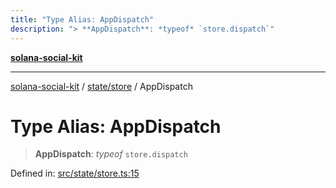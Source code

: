 ```yaml
---
title: "Type Alias: AppDispatch"
description: "> **AppDispatch**: *typeof* `store.dispatch`"
---
```


[**solana-social-kit**](../../../README.mdx)

***

[solana-social-kit](../../../README.mdx) / [state/store](../README.mdx) / AppDispatch

# Type Alias: AppDispatch

> **AppDispatch**: *typeof* `store.dispatch`

Defined in: [src/state/store.ts:15](https://github.com/SendArcade/solana-social-starter/blob/03568260ca96ed63f77049843c721de1cb011893/src/state/store.ts#L15)
